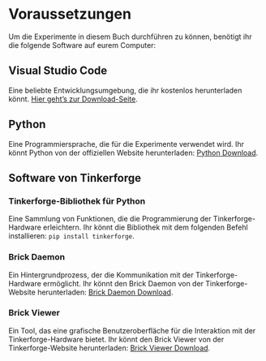 # Voraussetzungen {.unnumbered}

Um die Experimente in diesem Buch durchführen zu können, benötigt ihr die folgende Software auf eurem Computer:

## Visual Studio Code

Eine beliebte Entwicklungsumgebung, die ihr kostenlos herunterladen könnt. [Hier geht's zur Download-Seite](https://code.visualstudio.com/).


## Python 
Eine Programmiersprache, die für die Experimente verwendet wird. Ihr könnt Python von der offiziellen Website herunterladen: [Python Download](https://www.python.org/downloads/).

## Software von Tinkerforge

### Tinkerforge-Bibliothek für Python
Eine Sammlung von Funktionen, die die Programmierung der Tinkerforge-Hardware erleichtern. Ihr könnt die Bibliothek mit dem folgenden Befehl installieren: `pip install tinkerforge`.

### Brick Daemon
Ein Hintergrundprozess, der die Kommunikation mit der Tinkerforge-Hardware ermöglicht. Ihr könnt den Brick Daemon von der Tinkerforge-Website herunterladen: [Brick Daemon Download](https://www.tinkerforge.com/en/doc/Software/Brickd.html).

### Brick Viewer
Ein Tool, das eine grafische Benutzeroberfläche für die Interaktion mit der Tinkerforge-Hardware bietet. Ihr könnt den Brick Viewer von der Tinkerforge-Website herunterladen: [Brick Viewer Download](https://www.tinkerforge.com/en/doc/Software/BrickViewer.html).
